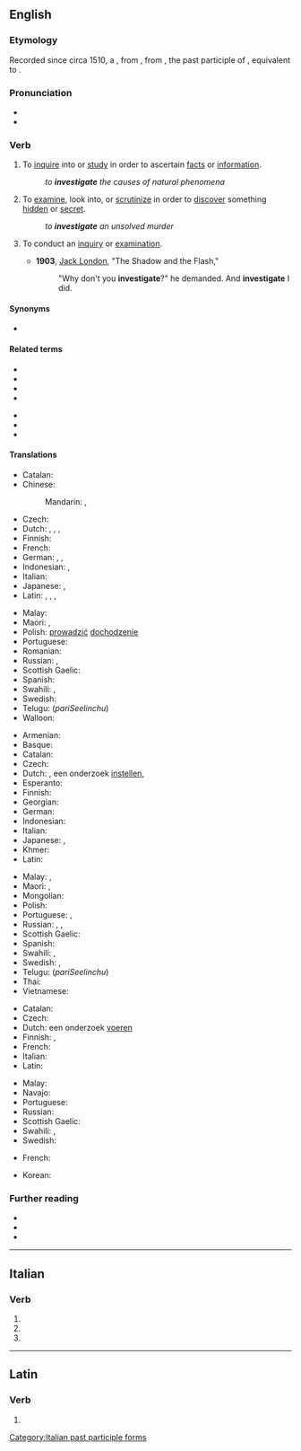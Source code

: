 ==English==

===Etymology===
Recorded since circa 1510, a {{back-formation|en|investigation}}, from {{der|en|la|investīgātiō||a searching into}}, from {{m|la|investīgātus}}, the past participle of {{m|la|investigare}}, equivalent to {{prefix|en|in|vestigate}}.

===Pronunciation===
* {{IPA|[ɪn.ˈves.tɪ.ɡeɪ̯t]|lang=en}}
* {{audio|En-us-investigate.ogg|Audio (US)|lang=en}}

===Verb===
{{en-verb|investigat}}

# {{lb|en|transitive}} To [[inquire]] into or [[study]] in order to ascertain [[fact]]s or [[information]].
#: ''to '''investigate''' the causes of natural phenomena''
# {{lb|en|transitive}} To [[examine]], look into, or [[scrutinize]] in order to [[discover]] something [[hidden]] or [[secret]].
#: ''to '''investigate''' an unsolved murder''
# {{lb|en|intransitive}} To conduct an [[inquiry]] or [[examination]].
#* '''1903''', [[w:Jack London|Jack London]], "The Shadow and the Flash,"
#*: "Why don't you '''investigate'''?" he demanded. And '''investigate''' I did.

====Synonyms====
* {{l|en|underseek}}

====Related terms====
{{rel-top|Terms related to "investigate"}}
* {{l|en|investigability}}
* {{l|en|investigable}}
* {{l|en|investigation}}
* {{l|en|investigational}}
{{rel-mid}}
* {{l|en|investigative}}
* {{l|en|investigator}}
* {{l|en|investigatory}}
{{rel-bottom}}

====Translations====
{{trans-top|to inquire into, study}}
* Catalan: {{t+|ca|investigar}}
* Chinese:
*: Mandarin: {{t+|cmn|調查|sc=Hani}}, {{t+|cmn|调查|tr=diàochá|sc=Hani}}
* Czech: {{t+|cs|zkoumat}}
* Dutch: {{t+|nl|onderzoeken}}, {{t+|nl|bekijken}}, {{t+|nl|bestuderen}}, {{t+|nl|bestuderen}}
* Finnish: {{t+|fi|tutkia}}
* French: {{t+|fr|étudier}}
* German: {{t+|de|untersuchen}}, {{t+|de|erforschen}}, {{t+|de|recherchieren}}
* Indonesian: {{t+|id|mengkaji}}, {{t+|id|menyelidiki}}
* Italian: {{t+|it|investigare}}
* Japanese: {{t+|ja|調べる|tr=しらべる, shiraberu}}, {{t+|ja|調査|tr=ちょうさする, chōsa suru|alt=調査する|sc=Jpan}}
* Latin: {{t+|la|aspicio}}, {{t|la|investigo}}, {{t|la|indago}}, {{t|la|vestigo}}
{{trans-mid}}
* Malay: {{t|ms|siasat}}
* Maori: {{t|mi|whakatewhatewha}}, {{t|mi|tūhura}}
* Polish: [[prowadzić]] [[dochodzenie]]
* Portuguese: {{t+|pt|investigar}}
* Romanian: {{t+|ro|investiga}}
* Russian: {{t+|ru|иссле́довать|impf|pf}}, {{t+|ru|рассле́довать|impf|pf}}
* Scottish Gaelic: {{t|gd|rannsaich}}
* Spanish: {{t+|es|investigar}}
* Swahili: {{t+|sw|ukale}}, {{t+|sw|chunguza}}
* Swedish: {{t+|sv|undersöka}}
* Telugu: {{t+|te|పరిశీలించు}} (''pariSeelinchu'')
* Walloon: {{t|wa|inketer}}
{{trans-bottom}}

{{trans-top|to examine}}
* Armenian: {{t-needed|hy}}
* Basque: {{t-needed|eu}}
* Catalan: {{t+|ca|investigar}}
* Czech: {{t+|cs|pátrat}}
* Dutch: {{t+|nl|onderzoeken}}, een onderzoek [[instellen]], {{t+|nl|uitzoeken}}
* Esperanto: {{t-needed|eo}}
* Finnish: {{t+|fi|tutkia}}
* Georgian: {{t-needed|ka}}
* German: {{t+|de|untersuchen}}
* Indonesian: {{t+|id|menyelidiki}}
* Italian: {{t+|it|investigare}}
* Japanese: {{t+|ja|調べる|tr=しらべる, shiraberu}}, {{t+|ja|検査|tr=けんさする, kensa suru|alt=検査する|sc=Jpan}}
* Khmer: {{t|km|ពិរុទ្ឋ|tr=pi’rut|sc=Khmr}}
* Latin: {{t+|la|aspicio}}
{{trans-mid}}
* Malay: {{t|ms|menyelidiki}}, {{t|ms|mengkaji}}
* Maori: {{t|mi|whakatewhatewha}}, {{t|mi|tūhura}}
* Mongolian: {{t-needed|mn}}
* Polish: {{t+|pl|badać}}
* Portuguese: {{t+|pt|investigar}}, {{t+|pt|examinar}}
* Russian: {{t+|ru|рассле́довать|impf|pf}}, {{t+|ru|изуча́ть|impf}}, {{t+|ru|изучи́ть|pf}}
* Scottish Gaelic: {{t|gd|rannsaich}}
* Spanish: {{t+|es|examinar}}
* Swahili: {{t+|sw|ukale}}, {{t+|sw|chunguza}}
* Swedish: {{t+|sv|undersöka}}, {{t+|sv|utreda}}
* Telugu: {{t+|te|పరిశీలించు}} (''pariSeelinchu'')
* Thai: {{t-needed|th}}
* Vietnamese: {{t-needed|vi}}
{{trans-bottom}}

{{trans-top|to conduct an inquiry or examination}}
* Catalan: {{t+|ca|investigar}}
* Czech: {{t+|cs|vyšetřovat}}
* Dutch: een onderzoek [[voeren]]
* Finnish: {{t+|fi|tutkia}}, {{t+|fi|selvittää}}
* French: {{t+|fr|enquêter}}
* Italian: {{t+|it|investigare}}
* Latin: {{t+|la|aspicio}}
{{trans-mid}}
* Malay: {{t|ms|mengkaji}}
* Navajo: {{t|nv|naʼałkaah}}
* Portuguese: {{t+|pt|investigar}}
* Russian: {{t+|ru|рассле́довать|impf|pf}}
* Scottish Gaelic: {{t|gd|rannsaich}}
* Swahili: {{t+|sw|ukale}}, {{t+|sw|chunguza}}
* Swedish: {{t+|sv|utreda}}
{{trans-bottom}}

{{checktrans-top}}
* French: {{t-check|fr|rechercher}}
{{trans-mid}}
* Korean: {{t-check|ko|조사하다}}
{{trans-bottom}}

===Further reading===
* {{R:Webster 1913}}
* {{R:Century 1911}}
* {{R:OneLook}}

----

==Italian==

===Verb===
{{head|it|verb form}}

# {{inflection of|investigare||2|p|pres|indc|lang=it}}
# {{inflection of|investigare||2|p|impr|lang=it}}
# {{feminine plural of|investigato|lang=it}}

[[Category:Italian past participle forms]]

----

==Latin==

===Verb===
{{la-verb-form|investīgāte}}

# {{inflection of|investīgō||2|p|pres|actv|impr|lang=la}}